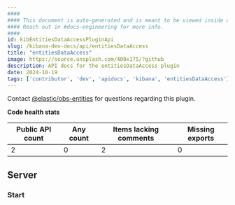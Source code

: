 ```yaml
---
####
#### This document is auto-generated and is meant to be viewed inside our experimental, new docs system.
#### Reach out in #docs-engineering for more info.
####
id: kibEntitiesDataAccessPluginApi
slug: /kibana-dev-docs/api/entitiesDataAccess
title: "entitiesDataAccess"
image: https://source.unsplash.com/400x175/?github
description: API docs for the entitiesDataAccess plugin
date: 2024-10-19
tags: ['contributor', 'dev', 'apidocs', 'kibana', 'entitiesDataAccess']
---
```




Contact [@elastic/obs-entities](https://github.com/orgs/elastic/teams/obs-entities) for questions regarding this plugin.

**Code health stats**

| Public API count  | Any count | Items lacking comments | Missing exports |
|-------------------|-----------|------------------------|-----------------|
| 2 | 0 | 2 | 0 |

## Server

### Start
<DocDefinitionList data={[entitiesDataAccessObj.server.start]}/>

